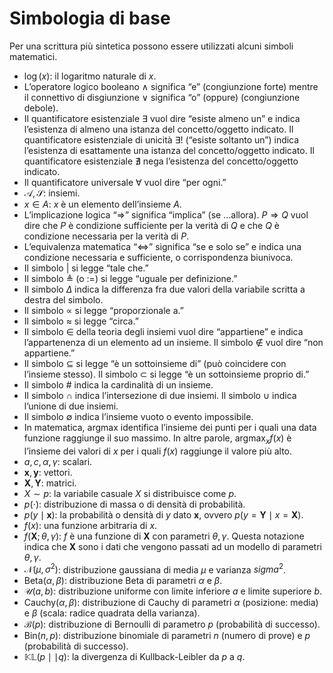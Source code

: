 # Simbologia di base {#sec-apx-math-symbols}

Per una scrittura più sintetica possono essere utilizzati alcuni simboli matematici.

-   $\log(x)$: il logaritmo naturale di $x$.
-   L'operatore logico booleano $\land$ significa "e" (congiunzione forte) mentre il connettivo di disgiunzione $\lor$ significa "o" (oppure) (congiunzione debole).
-   Il quantificatore esistenziale $\exists$ vuol dire "esiste almeno un" e indica l'esistenza di almeno una istanza del concetto/oggetto indicato. Il quantificatore esistenziale di unicità $\exists!$ ("esiste soltanto un") indica l'esistenza di esattamente una istanza del concetto/oggetto indicato. Il quantificatore esistenziale $\nexists$ nega l'esistenza del concetto/oggetto indicato.
-   Il quantificatore universale $\forall$ vuol dire "per ogni."
-   $\mathcal{A, S}$: insiemi.
-   $x \in A$: $x$ è un elemento dell'insieme $A$.
-   L'implicazione logica "$\Rightarrow$" significa "implica" (se ...allora). $P \Rightarrow Q$ vuol dire che $P$ è condizione sufficiente per la verità di $Q$ e che $Q$ è condizione necessaria per la verità di $P$.
-   L'equivalenza matematica "$\iff$" significa "se e solo se" e indica una condizione necessaria e sufficiente, o corrispondenza biunivoca.
-   Il simbolo $\vert$ si legge "tale che."
-   Il simbolo $\triangleq$ (o $:=$) si legge "uguale per definizione."
-   Il simbolo $\Delta$ indica la differenza fra due valori della variabile scritta a destra del simbolo.
-   Il simbolo $\propto$ si legge "proporzionale a."
-   Il simbolo $\approx$ si legge "circa."
-   Il simbolo $\in$ della teoria degli insiemi vuol dire "appartiene" e indica l'appartenenza di un elemento ad un insieme. Il simbolo $\notin$ vuol dire "non appartiene."
-   Il simbolo $\subseteq$ si legge "è un sottoinsieme di" (può coincidere con l'insieme stesso). Il simbolo $\subset$ si legge "è un sottoinsieme proprio di."
-   Il simbolo $\#$ indica la cardinalità di un insieme.
-   Il simbolo $\cap$ indica l'intersezione di due insiemi. Il simbolo $\cup$ indica l'unione di due insiemi.
-   Il simbolo $\emptyset$ indica l'insieme vuoto o evento impossibile.
-   In matematica, $\mbox{argmax}$ identifica l'insieme dei punti per i quali una data funzione raggiunge il suo massimo. In altre parole, $\mbox{argmax}_x f(x)$ è l'insieme dei valori di $x$ per i quali $f(x)$ raggiunge il valore più alto.
-   $a, c, \alpha, \gamma$: scalari.
-   $\boldsymbol{x}, \boldsymbol{y}$: vettori.
-   $\boldsymbol{X}, \boldsymbol{Y}$: matrici.
-   $X \sim p$: la variabile casuale $X$ si distribuisce come $p$.
-   $p(\cdot)$: distribuzione di massa o di densità di probabilità.
-   $p(y \mid \boldsymbol{x})$: la probabilità o densità di $y$ dato $\boldsymbol{x}$, ovvero $p(y = \boldsymbol{Y} \mid x = \boldsymbol{X})$.
-   $f(x)$: una funzione arbitraria di $x$.
-   $f(\boldsymbol{X}; \theta, \gamma)$: $f$ è una funzione di $\boldsymbol{X}$ con parametri $\theta, \gamma$. Questa notazione indica che $\boldsymbol{X}$ sono i dati che vengono passati ad un modello di parametri $\theta, \gamma$.
-   $\mathcal{N}(\mu, \sigma^2)$: distribuzione gaussiana di media $\mu$ e varianza $sigma^2$.
-   $\mbox{Beta}(\alpha, \beta)$: distribuzione Beta di parametri $\alpha$ e $\beta$.
-   $\mathcal{U}(a, b)$: distribuzione uniforme con limite inferiore $a$ e limite superiore $b$.
-   $\mbox{Cauchy}(\alpha, \beta)$: distribuzione di Cauchy di parametri $\alpha$ (posizione: media) e $\beta$ (scala: radice quadrata della varianza).
-   $\mathcal{B}(p)$: distribuzione di Bernoulli di parametro $p$ (probabilità di successo).
-   $\mbox{Bin}(n, p)$: distribuzione binomiale di parametri $n$ (numero di prove) e $p$ (probabilità di successo).
-   $\mathbb{KL} (p \mid\mid q)$: la divergenza di Kullback-Leibler da $p$ a $q$.
